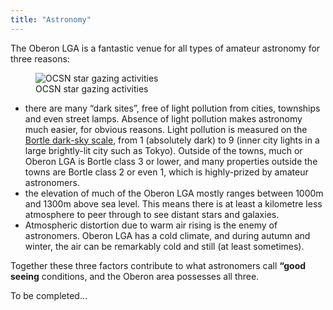 ```yaml
---
title: "Astronomy"
---
```


The Oberon LGA is a fantastic venue for all types of amateur astronomy for three reasons:

::: {.aside}
![OCSN star gazing activities](assets/ocsn_astronomy.png)
:::

* there are many "dark sites", free of light pollution from cities, townships and even street lamps. Absence of light pollution makes astronomy much easier, for obvious reasons. Light pollution is measured on the [Bortle dark-sky scale](https://en.wikipedia.org/wiki/Bortle_scale), from 1 (absolutely dark) to 9 (inner city lights in a large brightly-lit city such as Tokyo). Outside of the towns, much or Oberon LGA is Bortle class 3 or lower, and many properties outside the towns are Bortle class 2 or even 1, which is highly-prized by amateur astronomers.
* the elevation of much of the Oberon LGA mostly ranges between 1000m and 1300m above sea level. This means there is at least a kilometre less atmosphere to peer through to see distant stars and galaxies.
* Atmospheric distortion due to warm air rising is the enemy of astronomers. Oberon LGA has a cold climate, and during autumn and winter, the air can be remarkably cold and still (at least sometimes).

Together these three factors contribute to what astronomers call **"good seeing** conditions, and the Oberon area possesses all three.

To be completed...

